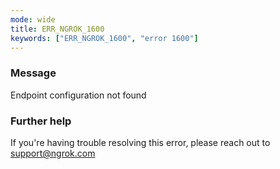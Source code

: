 ```yaml
---
mode: wide
title: ERR_NGROK_1600
keywords: ["ERR_NGROK_1600", "error 1600"]
---
```


### Message

Endpoint configuration not found

### Further help

If you're having trouble resolving this error, please reach out to [support@ngrok.com](mailto:support@ngrok.com?subject=Help%20with%20ERR_NGROK_1600)
